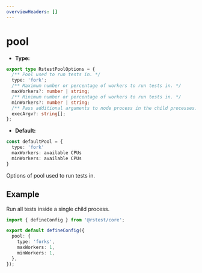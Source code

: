 ```yaml
---
overviewHeaders: []
---
```


# pool

- **Type:**

```ts
export type RstestPoolOptions = {
  /** Pool used to run tests in. */
  type: 'fork';
  /** Maximum number or percentage of workers to run tests in. */
  maxWorkers?: number | string;
  /** Minimum number or percentage of workers to run tests in. */
  minWorkers?: number | string;
  /** Pass additional arguments to node process in the child processes. */
  execArgv?: string[];
};
```

- **Default:**

```ts
const defaultPool = {
  type: 'fork'
  maxWorkers: available CPUs
  minWorkers: available CPUs
}
```

Options of pool used to run tests in.

## Example

Run all tests inside a single child process.

```ts title="rstest.config.ts"
import { defineConfig } from '@rstest/core';

export default defineConfig({
  pool: {
    type: 'forks',
    maxWorkers: 1,
    minWorkers: 1,
  },
});
```
